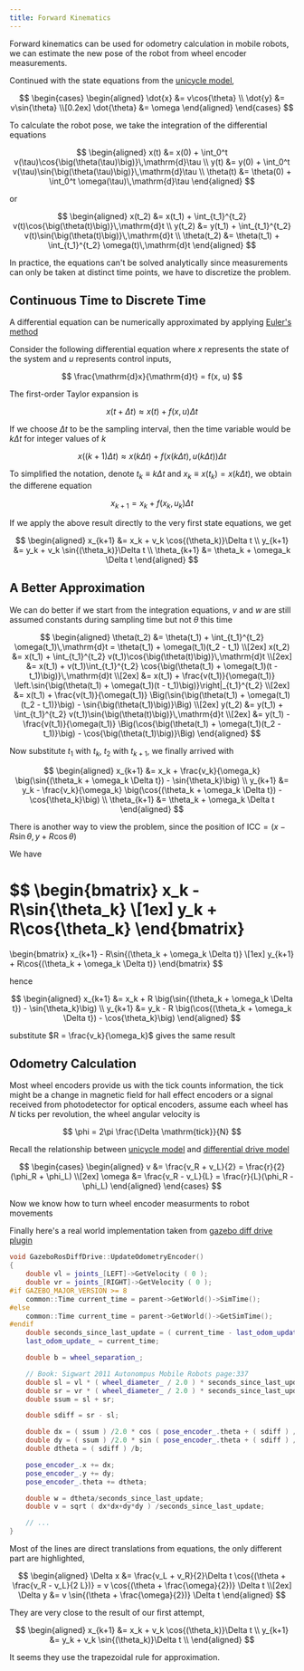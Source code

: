 ```yaml
---
title: Forward Kinematics
---
```


Forward kinematics can be used for odometry calculation in mobile robots, we can estimate the new pose of the robot from wheel encoder measurements.

<!--truncate-->

Continued with the state equations from the [unicycle model][1],

$$
\begin{cases}
  \begin{aligned}
    \dot{x}      &= v\cos{\theta} \\
    \dot{y}      &= v\sin{\theta} \\[0.2ex]
    \dot{\theta} &= \omega
  \end{aligned}
\end{cases}
$$

To calculate the robot pose, we take the integration of the differential equations

$$
\begin{aligned}
  x(t)      &= x(0) + \int_0^t v(\tau)\cos{\big(\theta(\tau)\big)}\,\mathrm{d}\tau \\
  y(t)      &= y(0) + \int_0^t v(\tau)\sin{\big(\theta(\tau)\big)}\,\mathrm{d}\tau \\
  \theta(t) &= \theta(0) + \int_0^t \omega(\tau)\,\mathrm{d}\tau
\end{aligned}
$$

or

$$
\begin{aligned}
  x(t_2)      &= x(t_1) + \int_{t_1}^{t_2} v(t)\cos{\big(\theta(t)\big)}\,\mathrm{d}t \\
  y(t_2)      &= y(t_1) + \int_{t_1}^{t_2} v(t)\sin{\big(\theta(t)\big)}\,\mathrm{d}t \\
  \theta(t_2) &= \theta(t_1) + \int_{t_1}^{t_2} \omega(t)\,\mathrm{d}t
\end{aligned}
$$

In practice, the equations can't be solved analytically since measurements can only be taken at distinct time points, we have to discretize the problem.

## Continuous Time to Discrete Time

A differential equation can be numerically approximated by applying [Euler's method][2]

Consider the following differential equation where $x$ represents the state of the system and $u$ represents control inputs,

$$
\frac{\mathrm{d}x}{\mathrm{d}t} = f(x, u)
$$

The first-order Taylor expansion is

$$
x(t + \Delta t) \approx x(t) + f(x, u)\Delta t
$$

If we choose $\Delta t$ to be the sampling interval, then the time variable would be $k\Delta t$ for integer values of $k$

$$
x\big((k+1)\Delta t\big) \approx x(k\Delta t) + f\big(x(k\Delta t), u(k\Delta t)\big)\Delta t
$$

To simplified the notation, denote $t_k \equiv k\Delta t$ and $x_k \equiv x(t_k) = x(k\Delta t)$, we obtain the differene equation

$$
x_{k+1} = x_k + f(x_k, u_k)\Delta t
$$


If we apply the above result directly to the very first state equations, we get

$$
\begin{aligned}
  x_{k+1}      &= x_k + v_k \cos{(\theta_k)}\Delta t \\
  y_{k+1}      &= y_k + v_k \sin{(\theta_k)}\Delta t \\
  \theta_{k+1} &= \theta_k + \omega_k \Delta t
\end{aligned}
$$

## A Better Approximation

We can do better if we start from the integration equations, $v$ and $w$ are still assumed constants during sampling time but not $\theta$ this time

$$
\begin{aligned}
  \theta(t_2) &= \theta(t_1) + \int_{t_1}^{t_2} \omega(t_1)\,\mathrm{d}t = \theta(t_1) + \omega(t_1)(t_2 - t_1) \\[2ex]
  x(t_2)      &= x(t_1) + \int_{t_1}^{t_2} v(t_1)\cos{\big(\theta(t)\big)}\,\mathrm{d}t \\[2ex]
              &= x(t_1) + v(t_1)\int_{t_1}^{t_2} \cos{\big(\theta(t_1) + \omega(t_1)(t - t_1)\big)}\,\mathrm{d}t \\[2ex]
              &= x(t_1) + \frac{v(t_1)}{\omega(t_1)} \left.\sin{\big(\theta(t_1) + \omega(t_1)(t - t_1)\big)}\right|_{t_1}^{t_2} \\[2ex]
              &= x(t_1) + \frac{v(t_1)}{\omega(t_1)} \Big(\sin{\big(\theta(t_1) + \omega(t_1)(t_2 - t_1)}\big) - \sin{\big(\theta(t_1)\big)}\Big) \\[2ex]
  y(t_2)      &= y(t_1) + \int_{t_1}^{t_2} v(t_1)\sin{\big(\theta(t)\big)}\,\mathrm{d}t \\[2ex]
              &= y(t_1) - \frac{v(t_1)}{\omega(t_1)} \Big(\cos{\big(\theta(t_1) + \omega(t_1)(t_2 - t_1)}\big) - \cos{\big(\theta(t_1)\big)}\Big)
\end{aligned}
$$

Now substitute $t_1$ with $t_k$, $t_2$ with $t_{k+1}$, we finally arrived with

$$
\begin{aligned}
  x_{k+1}      &= x_k + \frac{v_k}{\omega_k} \big(\sin{(\theta_k + \omega_k \Delta t}) - \sin{\theta_k}\big) \\
  y_{k+1}      &= y_k - \frac{v_k}{\omega_k} \big(\cos{(\theta_k + \omega_k \Delta t}) - \cos{\theta_k}\big) \\
  \theta_{k+1} &= \theta_k + \omega_k \Delta t
\end{aligned}
$$

There is another way to view the problem, since the position of $\mathrm{ICC} = (x - R\sin{\theta}, y + R\cos{\theta})$

<ICCAndRobot />

We have

$$
\begin{bmatrix}
  x_k - R\sin{\theta_k} \\[1ex]
  y_k + R\cos{\theta_k}
\end{bmatrix}
=
\begin{bmatrix}
  x_{k+1} - R\sin{(\theta_k + \omega_k \Delta t)} \\[1ex]
  y_{k+1} + R\cos{(\theta_k + \omega_k \Delta t)}
\end{bmatrix}
$$

hence

$$
\begin{aligned}
  x_{k+1}      &= x_k + R \big(\sin{(\theta_k + \omega_k \Delta t}) - \sin{\theta_k}\big) \\
  y_{k+1}      &= y_k - R \big(\cos{(\theta_k + \omega_k \Delta t}) - \cos{\theta_k}\big)
\end{aligned}
$$

substitute $R = \frac{v_k}{\omega_k}$ gives the same result

## Odometry Calculation

Most wheel encoders provide us with the tick counts information, the tick might be a change in magnetic field for hall effect encoders or a signal received from photodetector for optical encoders, assume each wheel has $N$ ticks per revolution, the wheel angular velocity is

$$
\phi = 2\pi \frac{\Delta \mathrm{tick}}{N}
$$

Recall the relationship between [unicycle model][1] and [differential drive model][3]

$$
\begin{cases}
  \begin{aligned}
    v      &= \frac{v_R + v_L}{2} = \frac{r}{2}(\phi_R + \phi_L) \\[2ex]
    \omega &= \frac{v_R - v_L}{L} = \frac{r}{L}(\phi_R - \phi_L)
  \end{aligned}
\end{cases}
$$

Now we know how to turn wheel encoder measurments to robot movements

Finally here's a real world implementation taken from [gazebo diff drive plugin][4]

```cpp title="gazebo_ros_pkgs/gazebo_plugins/src/gazebo_ros_diff_drive.cpp" {22,23}
void GazeboRosDiffDrive::UpdateOdometryEncoder()
{
    double vl = joints_[LEFT]->GetVelocity ( 0 );
    double vr = joints_[RIGHT]->GetVelocity ( 0 );
#if GAZEBO_MAJOR_VERSION >= 8
    common::Time current_time = parent->GetWorld()->SimTime();
#else
    common::Time current_time = parent->GetWorld()->GetSimTime();
#endif
    double seconds_since_last_update = ( current_time - last_odom_update_ ).Double();
    last_odom_update_ = current_time;

    double b = wheel_separation_;

    // Book: Sigwart 2011 Autonompus Mobile Robots page:337
    double sl = vl * ( wheel_diameter_ / 2.0 ) * seconds_since_last_update;
    double sr = vr * ( wheel_diameter_ / 2.0 ) * seconds_since_last_update;
    double ssum = sl + sr;

    double sdiff = sr - sl;

    double dx = ( ssum ) /2.0 * cos ( pose_encoder_.theta + ( sdiff ) / ( 2.0*b ) );
    double dy = ( ssum ) /2.0 * sin ( pose_encoder_.theta + ( sdiff ) / ( 2.0*b ) );
    double dtheta = ( sdiff ) /b;

    pose_encoder_.x += dx;
    pose_encoder_.y += dy;
    pose_encoder_.theta += dtheta;

    double w = dtheta/seconds_since_last_update;
    double v = sqrt ( dx*dx+dy*dy ) /seconds_since_last_update;

    // ...
}
```

Most of the lines are direct translations from equations, the only different part are highlighted,

$$
\begin{aligned}
  \Delta x &= \frac{v_L + v_R}{2}\Delta t \cos{(\theta + \frac{v_R - v_L}{2 L})} = v \cos{(\theta + \frac{\omega}{2})} \Delta t \\[2ex]
  \Delta y &= v \sin{(\theta + \frac{\omega}{2})} \Delta t
\end{aligned}
$$

They are very close to the result of our first attempt,

$$
\begin{aligned}
  x_{k+1}      &= x_k + v_k \cos{(\theta_k)}\Delta t \\
  y_{k+1}      &= y_k + v_k \sin{(\theta_k)}\Delta t \\
\end{aligned}
$$

It seems they use the trapezoidal rule for approximation.

[1]: differential-drive-robot-model.mdx#unicycle-model
[2]: https://en.wikipedia.org/wiki/Euler_method
[3]: differential-drive-robot-model.mdx#differential-drive-model
[4]: https://github.com/ros-simulation/gazebo_ros_pkgs/blob/melodic-devel/gazebo_plugins/src/gazebo_ros_diff_drive.cpp#L341
